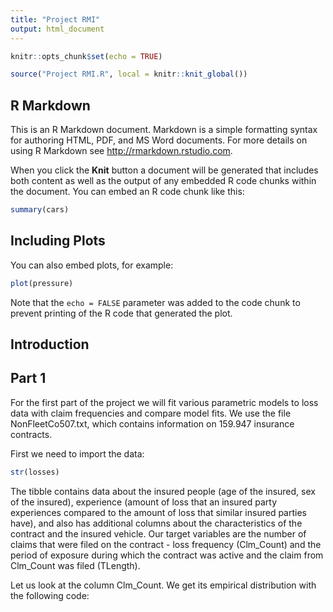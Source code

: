 ```yaml
---
title: "Project RMI"
output: html_document
---
```


```r
knitr::opts_chunk$set(echo = TRUE)
```

```r
source("Project RMI.R", local = knitr::knit_global())
```

## R Markdown

This is an R Markdown document. Markdown is a simple formatting syntax for authoring HTML, PDF, and MS Word documents. For more details on using R Markdown see <http://rmarkdown.rstudio.com>.

When you click the **Knit** button a document will be generated that includes both content as well as the output of any embedded R code chunks within the document. You can embed an R code chunk like this:

```r
summary(cars)
```

## Including Plots

You can also embed plots, for example:

```r
plot(pressure)
```

Note that the `echo = FALSE` parameter was added to the code chunk to prevent printing of the R code that generated the plot.

## Introduction

## Part 1

For the first part of the project we will fit various parametric models to loss data with claim frequencies and compare model fits. We use the file NonFleetCo507.txt, which contains information on 159.947 insurance contracts. 

First we need to import the data:

```r
str(losses)
```

The tibble contains data about the insured people (age of the insured, sex of the insured), experience (amount of loss that an insured party experiences compared to the amount of loss that similar insured parties have), and also has additional columns about the characteristics of the contract and the insured vehicle. Our target variables are the number of claims that were filed on the contract - loss frequency (Clm_Count) and the period of exposure during which the contract was active and the claim from Clm_Count was filed (TLength). 

Let us look at the column Clm_Count. We get its empirical distribution with the following code:


